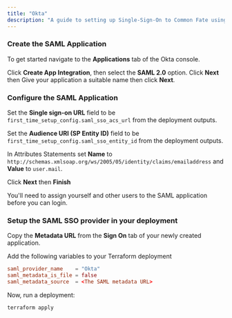 ```yaml
---
title: "Okta"
description: "A guide to setting up Single-Sign-On to Common Fate using Okta."
---
```


### Create the SAML Application

To get started navigate to the **Applications** tab of the Okta console.

Click **Create App Integration**, then select the **SAML 2.0** option. Click **Next** then Give your application a suitable name then click **Next**.

### Configure the SAML Application

Set the **Single sign-on URL** field to be `first_time_setup_config.saml_sso_acs_url` from the deployment outputs.

Set the **Audience URI (SP Entity ID)** field to be `first_time_setup_config.saml_sso_entity_id` from the deployment outputs.

In Attributes Statements set **Name** to `http://schemas.xmlsoap.org/ws/2005/05/identity/claims/emailaddress` and **Value** to `user.mail`.

Click **Next** then **Finish**

<Note>
  You'll need to assign yourself and other users to the SAML application before
  you can login.
</Note>

### Setup the SAML SSO provider in your deployment

Copy the **Metadata URL** from the **Sign On** tab of your newly created application.

Add the following variables to your Terraform deployment

```toml
saml_provider_name    = "Okta"
saml_metadata_is_file = false
saml_metadata_source  = <The SAML metadata URL>
```

Now, run a deployment:

```bash
terraform apply
```
